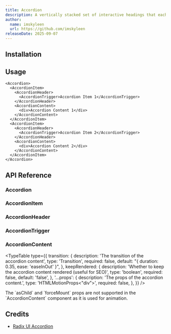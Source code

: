 ```yaml
---
title: Accordion
description: A vertically stacked set of interactive headings that each reveal an associated section of content.
author:
  name: imskyleen
  url: https://github.com/imskyleen
releaseDate: 2025-09-07
---
```


<ComponentPreview name="demo-primitives-radix-accordion" />

## Installation

<ComponentInstallation name="primitives-radix-accordion" />

## Usage

```tsx
<Accordion>
  <AccordionItem>
    <AccordionHeader>
      <AccordionTrigger>Accordion Item 1</AccordionTrigger>
    </AccordionHeader>
    <AccordionContent>
      <div>Accordion Content 1</div>
    </AccordionContent>
  </AccordionItem>
  <AccordionItem>
    <AccordionHeader>
      <AccordionTrigger>Accordion Item 2</AccordionTrigger>
    </AccordionHeader>
    <AccordionContent>
      <div>Accordion Content 2</div>
    </AccordionContent>
  </AccordionItem>
</Accordion>
```

## API Reference

### Accordion

<ExternalLink
  href="https://www.radix-ui.com/primitives/docs/components/accordion#root"
  text="Radix UI API Reference - Accordion.Root"
/>

### AccordionItem

<ExternalLink
  href="https://www.radix-ui.com/primitives/docs/components/accordion#item"
  text="Radix UI API Reference - Accordion.Item"
/>

### AccordionHeader

<ExternalLink
  href="https://www.radix-ui.com/primitives/docs/components/accordion#header"
  text="Radix UI API Reference - Accordion.Header"
/>

### AccordionTrigger

<ExternalLink
  href="https://www.radix-ui.com/primitives/docs/components/accordion#trigger"
  text="Radix UI API Reference - Accordion.Trigger"
/>

### AccordionContent

<ExternalLink
  href="https://www.radix-ui.com/primitives/docs/components/accordion#content"
  text="Radix UI API Reference - Accordion.Content"
/>

<TypeTable
  type={{
    transition: {
      description: 'The transition of the accordion content',
      type: 'Transition',
      required: false,
      default: "{ duration: 0.35, ease: 'easeInOut' }",
    },
    keepRendered: {
      description:
        'Whether to keep the accordion content rendered (useful for SEO)',
      type: 'boolean',
      required: false,
      default: 'false',
    },
    '...props': {
      description: 'The props of the accordion content.',
      type: 'HTMLMotionProps<"div">',
      required: false,
    },
  }}
/>

<Callout type="info">
  The `asChild` and `forceMount` props are not supported in the
  `AccordionContent` component as it is used for animation.
</Callout>

## Credits

- [Radix UI Accordion](https://www.radix-ui.com/primitives/docs/components/accordion)
